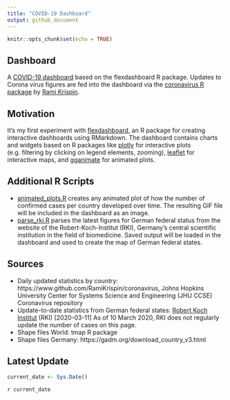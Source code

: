 ```yaml
---
title: "COVID-19 Dashboard"
output: github_document
---
```


```r
knitr::opts_chunk$set(echo = TRUE)
```

## Dashboard

A [COVID-19 dashboard](https://bydata.github.io/covid-19/dashboard/flexdashboard.html) based on the flexdashboard R package. Updates to Corona virus figures are fed into the dashboard via the [coronavirus R package](https://www.github.com/RamiKrispin/coronavirus) by [Rami Krispin](https://www.github.com/RamiKrispin/).

## Motivation

It's my first experiment with [flexdashboard](https://rmarkdown.rstudio.com/flexdashboard/index.html), an R package for creating interactive dashboards using RMarkdown. The dashboard contains charts and widgets based on R packages like [plotly](https://plot.ly/r/) for interactive plots (e.g. filtering by clicking on legend elements, zooming), [leaflet](https://rstudio.github.io/leaflet/) for interactive maps, and [gganimate](https://github.com/thomasp85/gganimate) for animated plots.

## Additional R Scripts

* [animated_plots.R](R/animated_plots.R) creates any animated plot of how the number of confirmed cases per country developed over time. The resulting GIF file will be included in the dashboard as an image.
* [parse_rki.R](R/parse_rki.R) parses the latest figures for German federal status from the website of the Robert-Koch-Institut (RKI), Germany's central scientific institution in the field of biomedicine. Saved output will be loaded in the dashboard and used to create the map of German federal states.

## Sources

* Daily updated statistics by country: https://www.github.com/RamiKrispin/coronavirus, Johns Hopkins University Center for Systems Science and Engineering (JHU CCSE) Coronavirus repository
* Update-to-date statistics from German federal states: [Robert Koch Institut](https://www.rki.de/DE/Content/InfAZ/N/Neuartiges_Coronavirus/Fallzahlen.html) (RKI) [2020-03-11] As of 10 March 2020, RKI does not regularly update the number of cases on this page.
* Shape files World: tmap R package
* Shape files Germany: https://gadm.org/download_country_v3.html

## Latest Update

```r
current_date <- Sys.Date()
```

`r current_date`